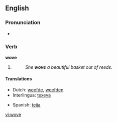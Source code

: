 ==English==

===Pronunciation===
*{{IPA|/'wəʊv/}}
*:{{rhymes|əʊv}}

===Verb===
'''wove'''

# {{simple past of|[[weave]]|lang=English}}
#:''She '''wove''' a beautiful basket out of reeds.'' 

====Translations====
{{trans-top|wove}}
*Dutch: [[weefde]], [[weefden]]
*Interlingua: [[texeva]]
{{trans-mid}}
*Spanish: [[tejía]]
{{trans-bottom}}

[[vi:wove]]